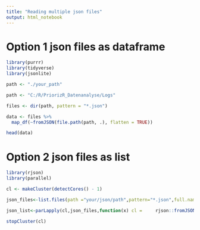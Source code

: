 ```yaml
---
title: "Reading multiple json files"
output: html_notebook
---
```


# Option 1 json files as dataframe
```r
library(purrr)
library(tidyverse)
library(jsonlite)

path <- "./your_path"

path <- "C:/R/PriorizR_Datenanalyse/Logs"

files <- dir(path, pattern = "*.json")

data <- files %>%
  map_df(~fromJSON(file.path(path, .), flatten = TRUE))

head(data)
```

# Option 2 json files as list
```r
library(rjson)
library(parallel)

cl <- makeCluster(detectCores() - 1)

json_files<-list.files(path ="your/json/path",pattern="*.json",full.names = TRUE)

json_list<-parLapply(cl,json_files,function(x) cl =     rjson::fromJSON(file=x,method = "R"))

stopCluster(cl)

```
